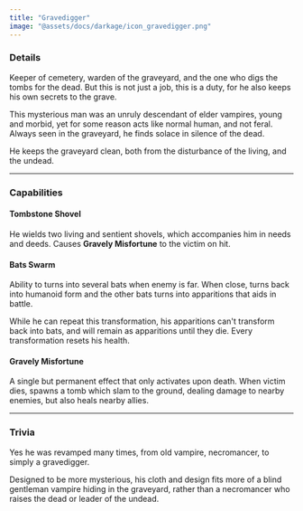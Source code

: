 ```yaml
---
title: "Gravedigger"
image: "@assets/docs/darkage/icon_gravedigger.png"
---
```


### Details

Keeper of cemetery, warden of the graveyard, and the one who digs the tombs for the dead. But this is not just a job, this is a duty, for he also keeps his own secrets to the grave.

This mysterious man was an unruly descendant of elder vampires, young and morbid, yet for some reason acts like normal human, and not feral. Always seen in the graveyard, he finds solace in silence of the dead.

He keeps the graveyard clean, both from the disturbance of the living, and the undead.

---

### Capabilities

<Tabs client:load>

<Tab name="Main Attack">

#### Tombstone Shovel

He wields two living and sentient shovels, which accompanies him in needs and deeds. Causes **Gravely Misfortune** to the victim on hit.

</Tab>

<Tab name="Ability">

#### Bats Swarm

Ability to turns into several bats when enemy is far. When close, turns back into humanoid form and the other bats turns into apparitions that aids in battle.

While he can repeat this transformation, his apparitions can't transform back into bats, and will remain as apparitions until they die. Every transformation resets his health.

</Tab>

<Tab name="Effects">

#### Gravely Misfortune

A single but permanent effect that only activates upon death. When victim dies, spawns a tomb which slam to the ground, dealing damage to nearby enemies, but also heals nearby allies.

</Tab>

</Tabs>

---

### Trivia

<Accordion client:load title="Revamp?">

Yes he was revamped many times, from old vampire, necromancer, to simply a gravedigger.

Designed to be more mysterious, his cloth and design fits more of a blind gentleman vampire hiding in the graveyard, rather than a necromancer who raises the dead or leader of the undead.

</Accordion>
